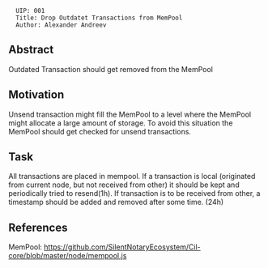 <pre>
  UIP: 001
  Title: Drop Outdatet Transactions from MemPool
  Author: Alexander Andreev
</pre>


== Abstract ==

Outdated Transaction should get removed from the MemPool

== Motivation ==

Unsend transaction might fill the MemPool to a level where the MemPool might allocate a large amount of storage. 
To avoid this situation the MemPool should get checked for unsend transactions.

== Task ==

All transactions are placed in mempool.
If a transaction is local (originated from current node, but not received from other) it should be kept and periodically tried to resend(1h). 
If transaction is to be received from other, a timestamp should be added and removed  after some time. (24h)

== References ==
MemPool: https://github.com/SilentNotaryEcosystem/Cil-core/blob/master/node/mempool.js

